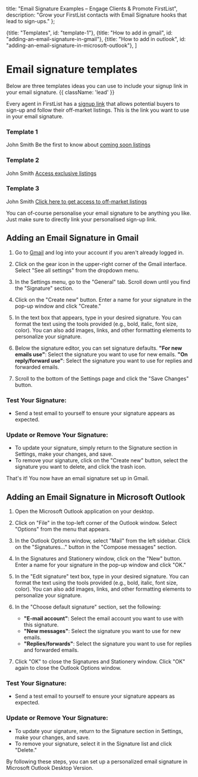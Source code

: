 
<meta name="og:title" content="FirstList Email Signature Templates" />
<meta name="og:description" content="Engage clients & nurture leads! Explore downloadable FirstList email templates for announcements & newsletters. Customize & leverage them to showcase off-market listings & FirstList benefits." />

  title: "Email Signature Examples – Engage Clients & Promote FirstList",
  description: "Grow your FirstList contacts with Email Signature hooks that lead to sign-ups."
};


  {title: "Templates", id: "template-1"},
  {title: "How to add in gmail", id: "adding-an-email-signature-in-gmail"},
  {title: "How to add in outlook", id: "adding-an-email-signature-in-microsoft-outlook"},
]

# Email signature templates

Below are three templates ideas you can use to include your signup link in your email signature. {{ className: 'lead' }}
 
 <Note>Every agent in FirstList has a <a href="/contacts/add-contacts#sign-up-link">signup link</a> that allows potential buyers to sign-up and follow their off-market listings. This is the link you want to use in your email signature.</Note>

### Template 1

<MarketingMaterial>
  John Smith
  Be the first to know about <a href="https://app.firstlist.co/create-account?agent=7e303f84-fc19-11ee-94c3-42010a400005" target="_blank">coming soon listings</a>
</MarketingMaterial>

### Template 2

<MarketingMaterial>
  John Smith
  <a href="https://app.firstlist.co/create-account?agent=7e303f84-fc19-11ee-94c3-42010a400005" target="_blank">Access exclusive listings</a>
</MarketingMaterial>

### Template 3

<MarketingMaterial>
  John Smith
  <a href="https://app.firstlist.co/create-account?agent=7e303f84-fc19-11ee-94c3-42010a400005" target="_blank">Click here to get access to off-market listings</a>
</MarketingMaterial>

You can of-course personalise your email signature to be anything you like. Just make sure to directly link your personalised sign-up link. 

## Adding an Email Signature in Gmail

1. Go to [Gmail](https://mail.google.com) and log into your account if you aren't already logged in.

2. Click on the gear icon in the upper-right corner of the Gmail interface. Select "See all settings" from the dropdown menu.

3. In the Settings menu, go to the "General" tab. Scroll down until you find the "Signature" section.

4. Click on the "Create new" button. Enter a name for your signature in the pop-up window and click "Create."

5. In the text box that appears, type in your desired signature. You can format the text using the tools provided (e.g., bold, italic, font size, color). You can also add images, links, and other formatting elements to personalize your signature.

6. Below the signature editor, you can set signature defaults. **"For new emails use"**: Select the signature you want to use for new emails. **"On reply/forward use"**: Select the signature you want to use for replies and forwarded emails.

7. Scroll to the bottom of the Settings page and click the "Save Changes" button.

### Test Your Signature:
- Send a test email to yourself to ensure your signature appears as expected.

### Update or Remove Your Signature:
- To update your signature, simply return to the Signature section in Settings, make your changes, and save.
- To remove your signature, click on the "Create new" button, select the signature you want to delete, and click the trash icon.

That's it! You now have an email signature set up in Gmail.

## Adding an Email Signature in Microsoft Outlook

1. Open the Microsoft Outlook application on your desktop.

2. Click on "File" in the top-left corner of the Outlook window. Select "Options" from the menu that appears.

3. In the Outlook Options window, select "Mail" from the left sidebar. Click on the "Signatures..." button in the "Compose messages" section.

4. In the Signatures and Stationery window, click on the "New" button. Enter a name for your signature in the pop-up window and click "OK."

5. In the "Edit signature" text box, type in your desired signature. You can format the text using the tools provided (e.g., bold, italic, font size, color). You can also add images, links, and other formatting elements to personalize your signature.

6. In the "Choose default signature" section, set the following:
     - **"E-mail account"**: Select the email account you want to use with this signature.
     - **"New messages"**: Select the signature you want to use for new emails.
     - **"Replies/forwards"**: Select the signature you want to use for replies and forwarded emails.

7. Click "OK" to close the Signatures and Stationery window. Click "OK" again to close the Outlook Options window.

### Test Your Signature:
- Send a test email to yourself to ensure your signature appears as expected.

### Update or Remove Your Signature:
- To update your signature, return to the Signature section in Settings, make your changes, and save.
- To remove your signature, select it in the Signature list and click "Delete."

By following these steps, you can set up a personalized email signature in Microsoft Outlook Desktop Version.
